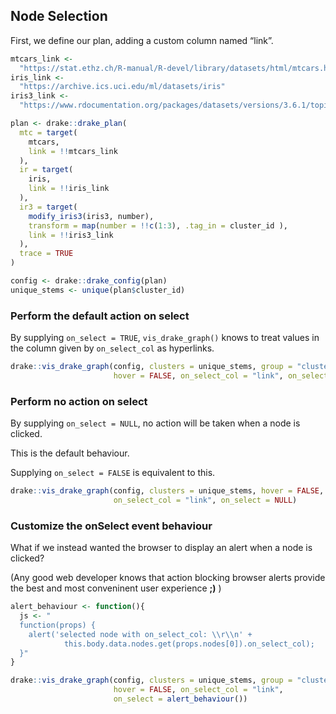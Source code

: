 ## Node Selection

First, we define our plan, adding a custom column named "link".

```r
mtcars_link <- 
  "https://stat.ethz.ch/R-manual/R-devel/library/datasets/html/mtcars.html"
iris_link <- 
  "https://archive.ics.uci.edu/ml/datasets/iris"
iris3_link <- 
  "https://www.rdocumentation.org/packages/datasets/versions/3.6.1/topics/iris"

plan <- drake::drake_plan(
  mtc = target(
    mtcars,
    link = !!mtcars_link
  ),
  ir = target(
    iris,
    link = !!iris_link
  ),
  ir3 = target(
    modify_iris3(iris3, number),
    transform = map(number = !!c(1:3), .tag_in = cluster_id ),
    link = !!iris3_link
  ),
  trace = TRUE
)
```
```r
config <- drake::drake_config(plan)
unique_stems <- unique(plan$cluster_id)
```


### Perform the default action on select

By supplying `on_select = TRUE`, `vis_drake_graph()` knows to treat values in
the column given by `on_select_col` as hyperlinks.

```r
drake::vis_drake_graph(config, clusters = unique_stems, group = "cluster_id",
                       hover = FALSE, on_select_col = "link", on_select = TRUE)
```

### Perform no action on select

By supplying `on_select = NULL`, no action will be taken when a node is
clicked. 

This is the default behaviour.  

Supplying `on_select = FALSE` is equivalent to this.
```r
drake::vis_drake_graph(config, clusters = unique_stems, hover = FALSE, 
                       on_select_col = "link", on_select = NULL)
```


### Customize the onSelect event behaviour

What if we instead wanted the browser to display an alert when a node is 
clicked?

(Any good web developer knows that action blocking browser alerts provide
the best and most conveninent user experience **;)** )


```r
alert_behaviour <- function(){
  js <- "
  function(props) {
    alert('selected node with on_select_col: \\r\\n' +
            this.body.data.nodes.get(props.nodes[0]).on_select_col);
  }"
}

drake::vis_drake_graph(config, clusters = unique_stems, group = "cluster_id",
                       hover = FALSE, on_select_col = "link",
                       on_select = alert_behaviour())
```

